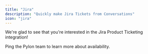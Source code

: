 ```yaml
---
title: "Jira"
description: "Quickly make Jira Tickets from Conversations"
icon: "jira"
---
```


We're glad to see that you're interested in the Jira Product Ticketing
integration!

Ping the Pylon team to learn more about availability.
